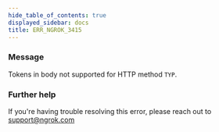 ```yaml
---
hide_table_of_contents: true
displayed_sidebar: docs
title: ERR_NGROK_3415
---
```


### Message

Tokens in body not supported for HTTP method `TYP`.

<ErrorDetails />

### Further help

If you're having trouble resolving this error, please reach out to [support@ngrok.com](mailto:support@ngrok.com?subject=Help%20with%20ERR_NGROK_3415)
